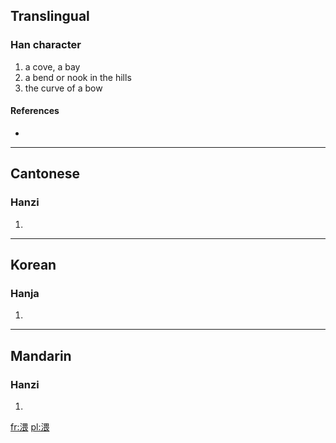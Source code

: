 ==Translingual==

===Han character===
{{Han char|rn=85|rad=水|as=09|sn=12|four=3613<sub>2</sub>|canj=水田一女 (EWMV)}}

# a cove, a bay
# a bend or nook in the hills
# the curve of a bow

====References====
* {{Han ref|kx=0634.090|dkj=17773|dj=1041.060|hdz=31677.020|uh=6E28|ud=28200|bh=DA44|bd=55876}}

----

==Cantonese==

===Hanzi===
{{yue-hanzi|jyut=|y=wui1}}

# {{defn|Cantonese|sort=水09}}

----

==Korean==

===Hanja===
{{ko-hanja|hangeul=아|eumhun=|rv=|mr=|y=}}

# {{defn|Korean|sort=水09}}

----

==Mandarin==

===Hanzi===
{{cmn-hanzi|pin=[[wēi]] ([[wei1]])|wg=wei<sup>1</sup>}}

# {{defn|Mandarin|sort=水09}}

[[fr:渨]]
[[pl:渨]]